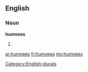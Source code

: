 ==English==

===Noun===
'''humvees'''

# {{plural of|[[humvee]]}}

[[Category:English plurals]]

[[ar:humvees]]
[[fr:humvees]]
[[my:humvees]]